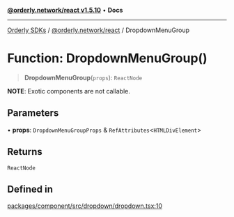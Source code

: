 [**@orderly.network/react v1.5.10**](/sdks/tech-doc/@orderly.network/react/README) • **Docs**

***

[Orderly SDKs](/sdks/tech-doc/packages) / [@orderly.network/react](/sdks/tech-doc/@orderly.network/react/README) / DropdownMenuGroup

# Function: DropdownMenuGroup()

> **DropdownMenuGroup**(`props`): `ReactNode`

**NOTE**: Exotic components are not callable.

## Parameters

• **props**: `DropdownMenuGroupProps` & `RefAttributes`\<`HTMLDivElement`\>

## Returns

`ReactNode`

## Defined in

[packages/component/src/dropdown/dropdown.tsx:10](https://github.com/OrderlyNetwork/js-sdk/blob/554ae704783e3b83c40bb234a899e8f02987d9b6/packages/component/src/dropdown/dropdown.tsx#L10)

